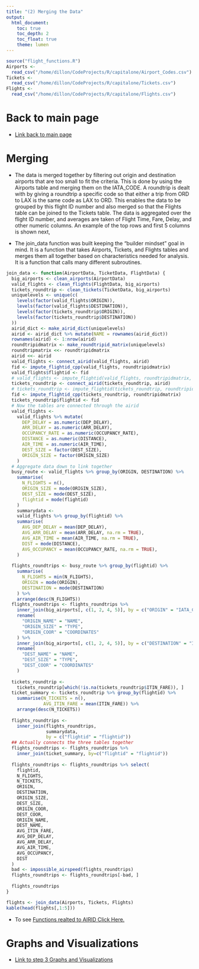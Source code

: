 ```yaml
---
title: "(2) Merging the Data"
output: 
  html_document:
    toc: true
    toc_depth: 2
    toc_float: true
    theme: lumen
---
```

```r
source("flight_functions.R")
Airports <-
  read_csv("/home/dillon/CodeProjects/R/capitalone/Airport_Codes.csv")
Tickets <-
  read_csv("/home/dillon/CodeProjects/R/capitalone/Tickets.csv")
Flights <-
  read_csv("/home/dillon/CodeProjects/R/capitalone/Flights.csv")
```
# Back to main page
- [Link back to main page](capitalone_data.html)

# Merging 
- The data is merged together by filtering out origin and destination airports that are too small to fit the criteria. This is done by using the Airports table and merging them on the IATA_CODE. A roundtrip is dealt with by giving a roundtrip a specific code so that either a trip from ORD to LAX is the same code as LAX to ORD. This enables the data to be grouped by this flight ID number and also merged so that the Flights table can be joined to the Tickets table. The data is aggregated over the flight ID number, and averages are taken of Flight Time, Fare, Delay, and other numeric columns. An example of the top rows and first 5 columns is shown next, 

- The join_data function was built keeping the "builder mindset" goal in mind. It is a function that takes Airports, Tickets, and Flights tables and merges them all together based on characteristics needed for analysis. It is a function that calls many different subroutines. 
```r
join_data <- function(AirportData, TicketData, FlightData) {
  big_airports <- clean_airports(AirportData)
  valid_flights <- clean_flights(FlightData, big_airports)
  tickets_roundtrip <- clean_tickets(TicketData, big_airports)
  uniquelevels <- unique(c(
    levels(factor(valid_flights$ORIGIN)),
    levels(factor(valid_flights$DESTINATION)),
    levels(factor(tickets_roundtrip$ORIGIN)),
    levels(factor(tickets_roundtrip$DESTINATION))
  ))
  airid_dict <- make_airid_dict(uniquelevels)
  airid <- airid_dict %>% mutate(NAME = rownames(airid_dict))
  rownames(airid) <- 1:nrow(airid)
  roundtripidmatrix <- make_roundtripid_matrix(uniquelevels)
  roundtripmatrix <<- roundtripidmatrix
  airid <<- airid
  valid_flights <- connect_airid(valid_flights, airid)
  fid <- impute_flightid_cpp(valid_flights, roundtripidmatrix)
  valid_flights$flightid <- fid
  # valid_flights <- impute_flightid(valid_flights, roundtripidmatrix, airid)
  tickets_roundtrip <- connect_airid(tickets_roundtrip, airid)
  # tickets_roundtrip <- impute_flightid(tickets_roundtrip, roundtripidmatrix, airid)
  fid <- impute_flightid_cpp(tickets_roundtrip, roundtripidmatrix)
  tickets_roundtrip$flightid <- fid
  # Now the tables are connected through the airid
  valid_flights <-
    valid_flights %>% mutate(
      DEP_DELAY = as.numeric(DEP_DELAY),
      ARR_DELAY = as.numeric(ARR_DELAY),
      OCCUPANCY_RATE = as.numeric(OCCUPANCY_RATE),
      DISTANCE = as.numeric(DISTANCE),
      AIR_TIME = as.numeric(AIR_TIME),
      DEST_SIZE = factor(DEST_SIZE),
      ORIGIN_SIZE = factor(ORIGIN_SIZE)
    )
  # Aggregate data down to link together
  busy_route <- valid_flights %>% group_by(ORIGIN, DESTINATION) %>%
    summarise(
      N_FLIGHTS = n(),
      ORIGIN_SIZE = mode(ORIGIN_SIZE),
      DEST_SIZE = mode(DEST_SIZE),
      flightid = mode(flightid)
    )
    summarydata <-
    valid_flights %>% group_by(flightid) %>%
    summarise(
      AVG_DEP_DELAY = mean(DEP_DELAY),
      AVG_ARR_DELAY = mean(ARR_DELAY, na.rm = TRUE),
      AVG_AIR_TIME = mean(AIR_TIME, na.rm = TRUE),
      DIST = mode(DISTANCE),
      AVG_OCCUPANCY = mean(OCCUPANCY_RATE, na.rm = TRUE),
    )
  
  flights_roundtrips <- busy_route %>% group_by(flightid) %>%
    summarise(
      N_FLIGHTS = min(N_FLIGHTS),
      ORIGIN = mode(ORIGIN),
      DESTINATION = mode(DESTINATION)
    ) %>%
    arrange(desc(N_FLIGHTS))
  flights_roundtrips <- flights_roundtrips %>%
    inner_join(big_airports[, c(1, 2, 4, 5)], by = c("ORIGIN" = "IATA_CODE")) %>%
    rename(
      "ORIGIN_NAME" = "NAME",
      "ORIGIN_SIZE" = "TYPE",
      "ORIGIN_COOR" = "COORDINATES"
    ) %>%
    inner_join(big_airports[, c(1, 2, 4, 5)], by = c("DESTINATION" = "IATA_CODE")) %>%
    rename(
      "DEST_NAME" = "NAME",
      "DEST_SIZE" = "TYPE",
      "DEST_COOR" = "COORDINATES"
    )
  
  tickets_roundtrip <-
    tickets_roundtrip[which(!is.na(tickets_roundtrip$ITIN_FARE)), ]
  ticket_summary <- tickets_roundtrip %>% group_by(flightid) %>%
    summarise(N_TICKETS = n(),
              AVG_ITIN_FARE = mean(ITIN_FARE)) %>%
    arrange(desc(N_TICKETS))
  
  flights_roundtrips <-
    inner_join(flights_roundtrips,
               summarydata,
               by = c("flightid" = "flightid"))
  ## Actually connects the three tables together
  flights_roundtrips <- flights_roundtrips %>% 
    inner_join(ticket_summary, by=c("flightid" = "flightid"))
  
  flights_roundtrips <- flights_roundtrips %>% select(
    flightid,
    N_FLIGHTS,
    N_TICKETS,
    ORIGIN,
    DESTINATION,
    ORIGIN_SIZE,
    DEST_SIZE,
    ORIGIN_COOR,
    DEST_COOR,
    ORIGIN_NAME,
    DEST_NAME,
    AVG_ITIN_FARE,
    AVG_DEP_DELAY,
    AVG_ARR_DELAY,
    AVG_AIR_TIME,
    AVG_OCCUPANCY,
    DIST
  )
  bad <- impossible_airspeed(flights_roundtrips)
  flights_roundtrips <- flights_roundtrips[-bad, ]
  
  flights_roundtrips
}

```

```r
flights <- join_data(Airports, Tickets, Flights)
kable(head(flights[,1:5]))
```


- To see [Functions realted to AIRID Click Here.](code_documentation.html)

# Graphs and Visualizations
- [Link to step 3 Graphs and Visualizations](page3_graphs.html)






